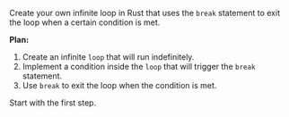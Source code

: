 Create your own infinite loop in Rust that uses the `break` statement to exit the loop when a certain condition is met.



**Plan:**
1. Create an infinite `loop` that will run indefinitely.
2. Implement a condition inside the `loop` that will trigger the `break` statement.
3. Use `break` to exit the loop when the condition is met.

Start with the first step.